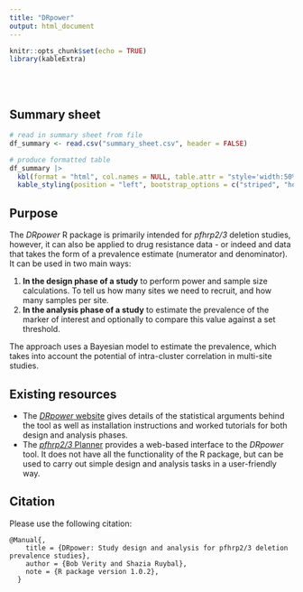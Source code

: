 ```yaml
---
title: "DRpower"
output: html_document
---
```


```r
knitr::opts_chunk$set(echo = TRUE)
library(kableExtra)
```

<br/>
<br/>

## Summary sheet

```r
# read in summary sheet from file
df_summary <- read.csv("summary_sheet.csv", header = FALSE)

# produce formatted table
df_summary |>
  kbl(format = "html", col.names = NULL, table.attr = "style='width:50%;'") |>
  kable_styling(position = "left", bootstrap_options = c("striped", "hover", "condensed"))
```

## Purpose

The *DRpower* R package is primarily intended for *pfhrp2/3* deletion studies, however, it can also be applied to drug resistance data - or indeed and data that takes the form of a prevalence estimate (numerator and denominator). It can be used in two main ways:

1. **In the design phase of a study** to perform power and sample size calculations. To tell us how many sites we need to recruit, and how many samples per site.
2. **In the analysis phase of a study** to estimate the prevalence of the marker of interest and optionally to compare this value against a set threshold.

The approach uses a Bayesian model to estimate the prevalence, which takes into account the potential of intra-cluster correlation in multi-site studies.

## Existing resources

- The [*DRpower* website](https://mrc-ide.github.io/DRpower/) gives details of the statistical arguments behind the tool as well as installation instructions and worked tutorials for both design and analysis phases.
- The [*pfhrp2/3* Planner](https://shiny.dide.ic.ac.uk/DRpower-app/) provides a web-based interface to the  *DRpower* tool. It does not have all the functionality of the R package, but can be used to carry out simple design and analysis tasks in a user-friendly way.

## Citation

Please use the following citation:

```
@Manual{,
    title = {DRpower: Study design and analysis for pfhrp2/3 deletion prevalence studies},
    author = {Bob Verity and Shazia Ruybal},
    note = {R package version 1.0.2},
  }
```